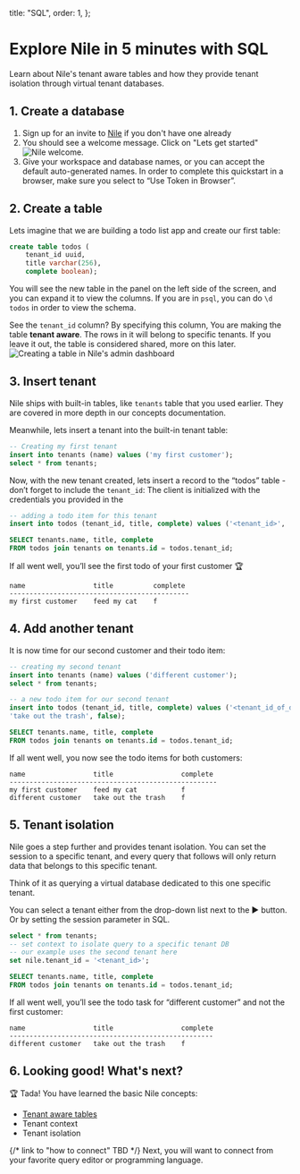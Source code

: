   title: "SQL",
  order: 1,
};

# Explore Nile in 5 minutes with SQL

Learn about Nile's tenant aware tables and how they provide tenant isolation through virtual tenant databases.

## 1. Create a database

1. Sign up for an invite to [Nile](https://thenile.dev) if you don't have one already
2. You should see a welcome message. Click on "Lets get started"
   ![Nile welcome.](/docs/nile-welcome.png)
3. Give your workspace and database names, or you can accept the default auto-generated names. In order to complete this quickstart in a browser, make sure you select to “Use Token in Browser”.

## 2. Create a table

Lets imagine that we are building a todo list app and create our first table:

```sql
create table todos (
    tenant_id uuid,
    title varchar(256),
    complete boolean);
```

You will see the new table in the panel on the left side of the screen, and you can expand it to view the columns. If you are in `psql`, you can do `\d todos` in order to view the schema.

See the `tenant_id` column? By specifying this column, You are making the table **tenant aware**. The rows in it will belong to specific tenants. If you leave it out, the table is considered shared, more on this later.
![Creating a table in Nile's admin dashboard](/docs/gui-create-table.png)

## 3. Insert tenant

Nile ships with built-in tables, like `tenants` table that you used earlier. They are covered in more depth in our concepts documentation.

Meanwhile, lets insert a tenant into the built-in tenant table:

```sql
-- Creating my first tenant
insert into tenants (name) values ('my first customer');
select * from tenants;
```

Now, with the new tenant created, lets insert a record to the “todos” table - don’t forget to include the `tenant_id`:
The client is initialized with the credentials you provided in the

```sql
-- adding a todo item for this tenant
insert into todos (tenant_id, title, complete) values ('<tenant_id>', 'feed my cat', false);

SELECT tenants.name, title, complete
FROM todos join tenants on tenants.id = todos.tenant_id;
```

If all went well, you’ll see the first todo of your first customer 🏆

```
name                 title          complete
---------------------------------------------
my first customer    feed my cat    f
```

## 4. Add another tenant

It is now time for our second customer and their todo item:

```sql
-- creating my second tenant
insert into tenants (name) values ('different customer');
select * from tenants;
```

```sql
-- a new todo item for our second tenant
insert into todos (tenant_id, title, complete) values ('<tenant_id_of_different_customer>',
'take out the trash', false);

SELECT tenants.name, title, complete
FROM todos join tenants on tenants.id = todos.tenant_id;
```

If all went well, you now see the todo items for both customers:

```
name                 title                 complete
----------------------------------------------------
my first customer    feed my cat           f
different customer   take out the trash    f
```

## 5. Tenant isolation

Nile goes a step further and provides tenant isolation. You can set the session to a specific tenant, and every query that follows will only return data that belongs to this specific tenant.

Think of it as querying a virtual database dedicated to this one specific tenant.

You can select a tenant either from the drop-down list next to the ▶️ button. Or by setting the session parameter in SQL.

```sql
select * from tenants;
-- set context to isolate query to a specific tenant DB
-- our example uses the second tenant here
set nile.tenant_id = '<tenant_id>';

SELECT tenants.name, title, complete
FROM todos join tenants on tenants.id = todos.tenant_id;
```

If all went well, you’ll see the todo task for “different customer” and not the first customer:

```
name                 title                 complete
---------------------------------------------------
different customer   take out the trash    f
```

## 6. Looking good! What's next?

🏆 Tada! You have learned the basic Nile concepts:

- [Tenant aware tables](https://www.notion.so/640f7364152a4941990cf6351b065049?pvs=21)
- Tenant context
- Tenant isolation

{/* link to "how to connect" TBD */}
Next, you will want to connect from your favorite query editor or programming language.
